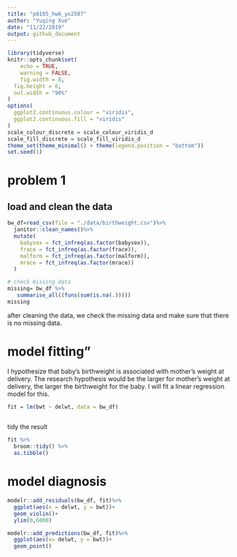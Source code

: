 ```yaml
---
title: "p8105_hw6_yx2507"
author: "Yuqing Xue"
date: "11/22/2019"
output: github_document
---
```


```r
library(tidyverse)
knitr::opts_chunk$set(
	echo = TRUE,
	warning = FALSE,
	fig.width = 8, 
  fig.height = 6,
  out.width = "90%"
)
options(
  ggplot2.continuous.colour = "viridis",
  ggplot2.continuous.fill = "viridis"
)
scale_colour_discrete = scale_colour_viridis_d
scale_fill_discrete = scale_fill_viridis_d
theme_set(theme_minimal() + theme(legend.position = "bottom"))
set.seed(1)
```


# problem 1

## load and clean the data
```r
bw_df=read_csv(file = "./data/birthweight.csv")%>%
  janitor::clean_names()%>%
  mutate(
    babysex = fct_infreq(as.factor(babysex)),
    frace = fct_infreq(as.factor(frace)),
    malform = fct_infreq(as.factor(malform)),
    mrace = fct_infreq(as.factor(mrace))
  )

# check missing data
missing= bw_df %>%
   summarise_all((funs(sum(is.na(.))))) 
missing
```

after cleaning the data, we check the missing data and make sure that there is no missing data.

# model fitting"
I hypothesize that baby's birthweight is associated with mother's weight at delivery. The research hypothesis would be the larger for mother's weight at delivery, the larger the birthweight for the baby. I will fit a linear regression model for this.
```r
fit = lm(bwt ~ delwt, data = bw_df)
  
```

tidy the result 
```r
fit %>% 
  broom::tidy() %>% 
  as.tibble()
```

# model diagnosis
```r
modelr::add_residuals(bw_df, fit)%>%
  ggplot(aes(x = delwt, y = bwt))+
  geom_violin()+
  ylim(0,6000)

modelr::add_predictions(bw_df, fit)%>%
  ggplot(aes(x= delwt, y = bwt))+
  geom_point()

```


